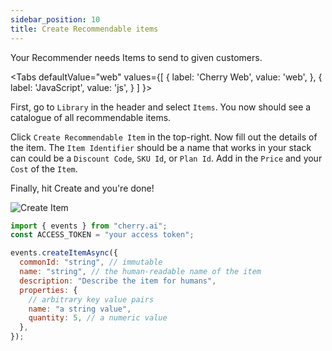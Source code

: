 ```yaml
---
sidebar_position: 10
title: Create Recommendable items
---
```



Your Recommender needs Items to send to given customers.

<Tabs
  defaultValue="web"
  values={[
    { label: 'Cherry Web', value: 'web', },
    { label: 'JavaScript', value: 'js', }
  ]
}>

<TabItem value="web">

First, go to `Library` in the header and select `Items`.
You now should see a catalogue of all recommendable items. 

Click `Create Recommendable Item` in the top-right.
Now fill out the details of the item.
The `Item Identifier` should be a name that works in your stack can could be a `Discount Code`, `SKU Id`, or `Plan Id`.
Add in the `Price` and your `Cost` of the `Item`.

Finally, hit Create and you're done!

![Create Item](/img/screenshots/recommend/create_item.png)

</TabItem>

<TabItem value="js">

```js
import { events } from "cherry.ai";
const ACCESS_TOKEN = "your access token";

events.createItemAsync({
  commonId: "string", // immutable
  name: "string", // the human-readable name of the item
  description: "Describe the item for humans",
  properties: {
    // arbitrary key value pairs
    name: "a string value",
    quantity: 5, // a numeric value
  },
});
```

</TabItem>
</Tabs>
